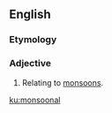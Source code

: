 ==English==

===Etymology===
{{suffix|monsoon|al|lang=en}}

===Adjective===
{{en-adj|-}}

# Relating to [[monsoon]]s.

[[ku:monsoonal]]